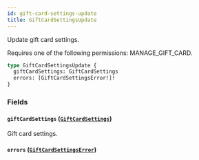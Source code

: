 ```yaml
---
id: gift-card-settings-update
title: GiftCardSettingsUpdate
---
```



Update gift card settings. 

Requires one of the following permissions: MANAGE_GIFT_CARD.

```graphql
type GiftCardSettingsUpdate {
  giftCardSettings: GiftCardSettings
  errors: [GiftCardSettingsError!]!
}
```


### Fields

#### `giftCardSettings` ([`GiftCardSettings`](../../../developer/api-reference/objects/gift-card-settings))

Gift card settings.


#### `errors` ([`GiftCardSettingsError`](../../../developer/api-reference/objects/gift-card-settings-error))






